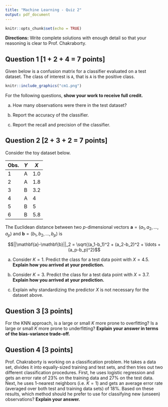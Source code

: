 ```yaml
---
title: "Machine Learning - Quiz 2"
output: pdf_document
---
```


```r
knitr::opts_chunk$set(echo = TRUE)
```

\vspace{0.5cm}

\begin{center}
\textbf{Name:} \underline{\hspace{10cm}} 
\end{center}

\vspace{0.5cm}


**Directions:** Write complete solutions with enough detail so that your reasoning is clear to Prof. Chakraborty. 


## Question 1  [1 + 2 + 4 = 7 points]

Given below is a confusion matrix for a classifier evaluated on a test dataset. The class of interest is `A`, that is `A` is the positive class.

```r
knitr::include_graphics("cm1.png")
```

For the following questions, **show your work to receive full credit.**

(a) How many observations were there in the test dataset?

\vspace{3cm}

(b) Report the accuracy of the classifier.

\vspace{3cm}


(c) Report the recall and precision of the classifier.

<!-- \vspace{3cm} -->


\newpage


## Question 2  [2 + 3 + 2 = 7 points]

Consider the toy dataset below.

<center>
| Obs. | $Y$ | $X$ | 
|------|-------|-------|
| 1 | A | 1.0 |
| 2 | A | 1.8 |
| 3 | B | 3.2 |
| 4 | A | 4 |
| 5 | B | 5 |
| 6 | B | 5.8 |
</center>


The Euclidean distance between two $p$-dimensional vectors $\mathbf{a}=(a_1, a_2, \ldots, a_p)$ and $\mathbf{b}=(b_1, b_2, \ldots, b_p)$ is 

$$||\mathbf{a}-\mathbf{b}||_2 = \sqrt{(a_1-b_1)^2 + (a_2-b_2)^2 + \ldots + (a_p-b_p)^2}$$

(a) Consider $K=1$. Predict the class for a test data point with $X=4.5$. **Explain how you arrived at your prediction.**

\vspace{3cm}

(b) Consider $K=3$. Predict the class for a test data point with $X=3.7$. **Explain how you arrived at your prediction.**

\vspace{6cm}

(c) Explain why standardizing the predictor $X$ is not necessary for the dataset above.

\vspace{3cm}


\newpage

## Question 3  [3 points]

For the KNN approach, is a large or small $K$ more prone to overfitting? Is a large or small $K$ more prone to underfitting? **Explain your answer in terms of the bias-variance trade-off.**

\vspace{7cm}

## Question 4  [3 points]

Prof. Chakraborty is working on a classification problem. He takes a data set, divides it into equally-sized training and test sets, and then tries out two different classification procedures. First, he uses logistic regression and gets an error rate of 23% on the training data and 27% on the test data. Next, he uses 1-nearest neighbors (i.e. $K = 1$) and gets an average error rate (averaged over both test and training data sets) of 18%. Based on these results, which method should he prefer to use for classifying new (unseen) observations? **Explain your answer.**

\vspace{5cm}











